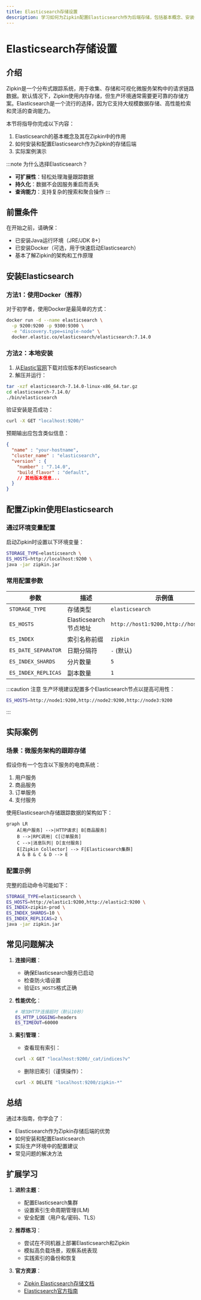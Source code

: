 ```yaml
---
title: Elasticsearch存储设置
description: 学习如何为Zipkin配置Elasticsearch作为后端存储，包括基本概念、安装步骤和实际应用示例。
---
```


# Elasticsearch存储设置

## 介绍

Zipkin是一个分布式跟踪系统，用于收集、存储和可视化微服务架构中的请求链路数据。默认情况下，Zipkin使用内存存储，但生产环境通常需要更可靠的存储方案。Elasticsearch是一个流行的选择，因为它支持大规模数据存储、高性能检索和灵活的查询能力。

本节将指导你完成以下内容：
1. Elasticsearch的基本概念及其在Zipkin中的作用
2. 如何安装和配置Elasticsearch作为Zipkin的存储后端
3. 实际案例演示

:::note 为什么选择Elasticsearch？
- **可扩展性**：轻松处理海量跟踪数据
- **持久化**：数据不会因服务重启而丢失
- **查询能力**：支持复杂的搜索和聚合操作
:::

## 前置条件

在开始之前，请确保：
- 已安装Java运行环境（JRE/JDK 8+）
- 已安装Docker（可选，用于快速启动Elasticsearch）
- 基本了解Zipkin的架构和工作原理

## 安装Elasticsearch

### 方法1：使用Docker（推荐）

对于初学者，使用Docker是最简单的方式：

```bash
docker run -d --name elasticsearch \
  -p 9200:9200 -p 9300:9300 \
  -e "discovery.type=single-node" \
  docker.elastic.co/elasticsearch/elasticsearch:7.14.0
```

### 方法2：本地安装

1. 从[Elastic官网](https://www.elastic.co/downloads/elasticsearch)下载对应版本的Elasticsearch
2. 解压并运行：
```bash
tar -xzf elasticsearch-7.14.0-linux-x86_64.tar.gz
cd elasticsearch-7.14.0/
./bin/elasticsearch
```

验证安装是否成功：
```bash
curl -X GET "localhost:9200/"
```
预期输出应包含类似信息：
```json
{
  "name" : "your-hostname",
  "cluster_name" : "elasticsearch",
  "version" : {
    "number" : "7.14.0",
    "build_flavor" : "default",
    // 其他版本信息...
  }
}
```

## 配置Zipkin使用Elasticsearch

### 通过环境变量配置

启动Zipkin时设置以下环境变量：

```bash
STORAGE_TYPE=elasticsearch \
ES_HOSTS=http://localhost:9200 \
java -jar zipkin.jar
```

### 常用配置参数

| 参数 | 描述 | 示例值 |
|------|------|--------|
| `STORAGE_TYPE` | 存储类型 | `elasticsearch` |
| `ES_HOSTS` | Elasticsearch节点地址 | `http://host1:9200,http://host2:9200` |
| `ES_INDEX` | 索引名称前缀 | `zipkin` |
| `ES_DATE_SEPARATOR` | 日期分隔符 | `-` (默认) |
| `ES_INDEX_SHARDS` | 分片数量 | `5` |
| `ES_INDEX_REPLICAS` | 副本数量 | `1` |

:::caution 注意
生产环境建议配置多个Elasticsearch节点以提高可用性：
```bash
ES_HOSTS=http://node1:9200,http://node2:9200,http://node3:9200
```
:::

## 实际案例

### 场景：微服务架构的跟踪存储

假设你有一个包含以下服务的电商系统：
1. 用户服务
2. 商品服务
3. 订单服务
4. 支付服务

使用Elasticsearch存储跟踪数据的架构如下：

```mermaid
graph LR
    A[用户服务] -->|HTTP请求| B[商品服务]
    B -->|RPC调用| C[订单服务]
    C -->|消息队列| D[支付服务]
    E[Zipkin Collector] --> F[Elasticsearch集群]
    A & B & C & D --> E
```

### 配置示例

完整的启动命令可能如下：
```bash
STORAGE_TYPE=elasticsearch \
ES_HOSTS=http://elastic1:9200,http://elastic2:9200 \
ES_INDEX=zipkin-prod \
ES_INDEX_SHARDS=10 \
ES_INDEX_REPLICAS=2 \
java -jar zipkin.jar
```

## 常见问题解决

1. **连接问题**：
   - 确保Elasticsearch服务已启动
   - 检查防火墙设置
   - 验证`ES_HOSTS`格式正确

2. **性能优化**：
   ```bash
   # 增加HTTP连接超时（默认10秒）
   ES_HTTP_LOGGING=headers
   ES_TIMEOUT=60000
   ```

3. **索引管理**：
   - 查看现有索引：
   ```bash
   curl -X GET "localhost:9200/_cat/indices?v"
   ```
   - 删除旧索引（谨慎操作）：
   ```bash
   curl -X DELETE "localhost:9200/zipkin-*"
   ```

## 总结

通过本指南，你学会了：
- Elasticsearch作为Zipkin存储后端的优势
- 如何安装和配置Elasticsearch
- 实际生产环境中的配置建议
- 常见问题的解决方法

## 扩展学习

1. **进阶主题**：
   - 配置Elasticsearch集群
   - 设置索引生命周期管理(ILM)
   - 安全配置（用户名/密码、TLS）

2. **推荐练习**：
   - 尝试在不同机器上部署Elasticsearch和Zipkin
   - 模拟高负载场景，观察系统表现
   - 实践索引的备份和恢复

3. **官方资源**：
   - [Zipkin Elasticsearch存储文档](https://zipkin.io/zipkin/#storage-component)
   - [Elasticsearch官方指南](https://www.elastic.co/guide/index.html)